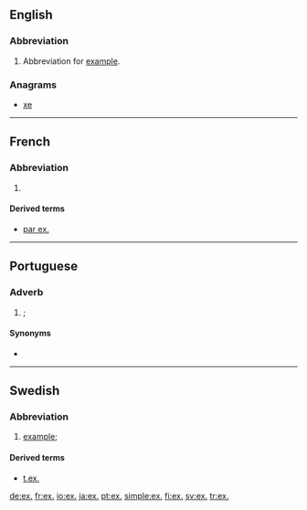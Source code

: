 {{also|ex|Ex|ex.|ex-|-ex}}
==English==

===Abbreviation===
{{head|en|abbreviation}}

# Abbreviation for [[example]].

===Anagrams===
* [[xe#English|xe]]

----

==French==

===Abbreviation===
{{head|fr|abbreviation}}

# {{abbreviation of|exemple|lang=fr}}

====Derived terms====
* [[par ex.]]

----

==Portuguese==

===Adverb===
{{pt-adv|-}}

# {{l/en|e.g.}}; {{abbreviation of|por exemplo|lang=pt}}

====Synonyms====
* {{l/pt|p. ex.}}

----

==Swedish==

===Abbreviation===
{{head|sv|abbreviation}}

# [[example]]; {{abbreviation of|exempel|lang=sv}}

====Derived terms====
* [[t.ex.]]

[[de:ex.]]
[[fr:ex.]]
[[io:ex.]]
[[ja:ex.]]
[[pt:ex.]]
[[simple:ex.]]
[[fi:ex.]]
[[sv:ex.]]
[[tr:ex.]]